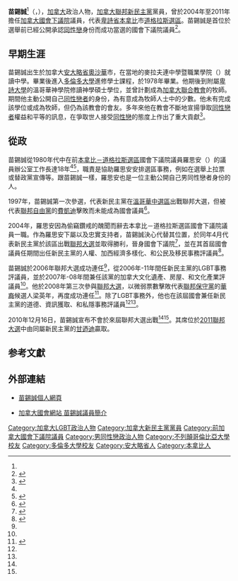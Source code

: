 {{noteTA
|1=zh-cn:不列颠哥伦比亚;zh-hk:卑詩;zh-tw:英屬哥倫比亞
}}
{{Infobox officeholder
| image = Bill Siksay.jpg
| honorific-prefix     =
| name = 苗錫誠<br>Bill Siksay
| honorific-suffix     =
| small| caption =
| birth_date = {{birth date and age|1955|3|11}}
| birth_place = [[加拿大|加拿大]][[安大略省|安大略省]][[奧沙華|奧沙華]]
| death_date =
| residence = [[卑詩省|卑詩省]][[本拿比|本拿比]]
| office1 = [[加拿大國會下議院|加拿大國會下議院]]議員
| constituency1 = [[本拿比－道格拉斯選區|本拿比－道格拉斯]]
| term_start1 = 2004年
| term_end1 = 2011年
| predecessor1 = 羅思安
| successor1 = [[甘迺迪_(加拿大政治人物)|甘迺迪]]
| party = [[加拿大新民主党|加拿大聯邦新民主黨]]
| religion = [[加拿大聯合教會|加拿大聯合教會]]
| occupation =
| birth_name = William Livingstone Siksay
}}

'''苗錫誠'''<ref name="星島081015"/>（{{lang|en|William Livingstone "Bill" Siksay}}，{{bd|1955年|3月11日|||catIdx=B}}），[[加拿大|加拿大]]政治人物，[[加拿大新民主党|加拿大聯邦新民主黨]]黨員，曾於2004年至2011年擔任[[加拿大國會下議院|加拿大國會下議院]]議員，代表[[卑詩省|卑詩省]][[本拿比|本拿比]]市[[本拿比－道格拉斯選區|道格拉斯選區]]。苗錫誠是首位於選舉前已經公開承認[[同性戀|同性戀]]身份而成功當選的國會下議院議員<ref name="CBC101217">{{cite news|url=https://www.cbc.ca/news/canada/british-columbia/ndp-s-siksay-stepping-down-as-burnaby-mp-1.931695|title=NDP's Siksay stepping down as Burnaby MP|work=CBC News|date=2010-12-17|accessdate=2018-11-22}}</ref>。

==早期生涯==
苗錫誠出生於加拿大[[安大略省|安大略省]][[奧沙華|奧沙華]]市，在當地的麥拉夫連中學暨職業學院（{{lang|en|McLaughlin Collegiate and Vocational Institute}}）就讀中學。畢業後進入[[多倫多大學|多倫多大學]]進修學士課程，於1978年畢業。他期後到附屬[[卑詩大學|卑詩大學]]的溫哥華神學院修讀神學碩士學位，並曾計劃成為[[加拿大聯合教會|加拿大聯合教會]]的牧師。期間他主動公開自己[[同性戀者|同性戀者]]的身份，為有意成為牧師人士中的少數。他未有完成該學位或成為牧師，但仍為該教會的會友。多年來他在教會不斷地宣揚爭取[[同性戀者|同性戀者]]權益和平等的訊息，在爭取世人接受[[同性戀|同性戀]]的態度上作出了重大貢獻<ref name="outlooks">{{citation |periodical=Outlooks |date=July 2007 |accessdate=2007-09-12 |title=Siksay Celebrates 20 Years |first=Dale |last=Smith |page=22 |url=http://www.outlooks.ca/magazine/2007-07.PDF |format=PDF }}{{dead link|date=2017年10月 |bot=InternetArchiveBot }}</ref>。

==從政==
苗錫誠從1980年代中在前[[本拿比－道格拉斯選區|本拿比－道格拉斯選區]]國會下議院議員羅思安（{{lang|en|Svend Robinson}}）的議員辦公室工作長達18年<ref name="CBC101217"/><ref name="Straight101216">{{cite web|url=https://www.straight.com/article-364868/vancouver/burnabydouglas-mp-bill-siksay-announces-he-wont-seek-reelection|title=Burnaby-Douglas MP Bill Siksay announces that he won't seek reelection|work=Georgia Straight|date=2010-12-16|accessdate=2018-11-22|first=Charlie|last=Smith}}</ref>，職責是協助羅思安安排選區事務，例如在選舉上拉票或替政黨宣傳等。跟苗錫誠一樣，羅思安也是一位主動公開自己男同性戀者身份的人。

1997年，苗錫誠第一次參選，代表新民主黨在[[溫哥華中選區|溫哥華中選區]]出戰聯邦大選，但被代表[[加拿大自由黨|聯邦自由黨]]的[[費凱迪|費凱迪]]擊敗而未能成為國會議員<ref>{{cite web |url=https://lop.parl.ca/About/Parliament/FederalRidingsHistory/hfer.asp?Language=E&Search=Det&Include=Y&rid=757 |publisher=加拿大國會圖書館 |title=History of Federal Ridings since 1867: Vancouver Centre |accessdate=2018-11-22 |archive-url=https://web.archive.org/web/20171201034017/https://lop.parl.ca/About/Parliament/FederalRidingsHistory/hfer.asp?Language=E&Search=Det&Include=Y&rid=757 |archive-date=2017-12-01 |dead-url=yes }}</ref>。

2004年，羅思安因為偷竊鑽戒的醜聞而辭去本拿比－道格拉斯選區國會下議院議員一職。作為羅思安下屬以及忠實支持者，苗錫誠決心代替其位置，於同年4月代表新民主黨於該區出戰[[2004年加拿大國會下議院選舉|聯邦大選]]並取得勝利，晉身國會下議院<ref name="RidingHist">{{cite web |url=https://lop.parl.ca/About/Parliament/FederalRidingsHistory/hfer.asp?Language=E&Search=Det&Include=Y&rid=994 |publisher=加拿大國會圖書館 |title=History of Federal Ridings since 1867: Burnaby—Douglas |accessdate=2018-11-14 |archive-url=https://web.archive.org/web/20181115112901/https://lop.parl.ca/About/Parliament/FederalRidingsHistory/hfer.asp?Language=E&Search=Det&Include=Y&rid=994 |archive-date=2018-11-15 |dead-url=yes }}</ref>，並在其首屆國會議員任期間出任新民主黨的人權、加西經濟多樣化、和公民及移民事務評議員<ref name="parlinfo">{{cite web| url=https://lop.parl.ca/sites/ParlInfo/default/en_CA/People/Profile?personId=9407 | publisher=[[加拿大國會|加拿大國會]] | title=Profile - Siksay, Bill|accessdate=2018-11-22}}</ref>。

苗錫誠於2006年聯邦大選成功連任<ref name="RidingHist"/>，從2006年-11年間任新民主黨的LGBT事務評議員，並於2007年-08年間兼任該黨的加拿大文化遺產、房屋、和文化產業評議員<ref name="parlinfo"/>。他於2008年第三次參與[[2008年加拿大國會下議院選舉|聯邦大選]]，以微弱票數擊敗代表[[加拿大保守黨|聯邦保守黨]]的[[華裔|華裔]]候選人梁英年，再度成功連任<ref name="星島081015">{{cite news|url=http://news.singtao.ca/toronto/2008-10-15/1224077878d1359477.html|title=2華將力戰雖敗猶榮 險勝數百票 苗錫誠杜新志幸保議席|work=《星島日報》加西版|date=2008-10-15|accessdate=2018-11-22|author=李群、周文琳|archive-url=https://web.archive.org/web/20140424003631/http://news.singtao.ca/toronto/2008-10-15/1224077878d1359477.html|archive-date=2014-04-24|dead-url=yes}}</ref>。除了LGBT事務外，他也在該屆國會兼任新民主黨的道德、資訊獲取、和私隱事務評議員<ref name="parlinfo"/><ref name="RidingHist"/>。

2010年12月16日，苗錫誠宣布不會於來屆聯邦大選出戰<ref name="CBC101217"/><ref name="Straight101216"/>。其席位於[[2011年加拿大國會下議院選舉|2011聯邦大選]]中由同屬新民主黨的[[甘迺迪_(加拿大政治人物)|甘迺迪]]贏取。

== 参考文獻 ==
<references />

== 外部連結 ==
*{{en icon}}[https://web.archive.org/web/20140827090142/http://www.billsiksay.ca/ 苗錫誠個人網頁]
*{{en icon}}[https://lop.parl.ca/sites/ParlInfo/default/en_CA/People/Profile?personId=9407 加拿大國會網站 苗錫誠議員簡介]

{{DEFAULTSORT:Siksay, Bill}}
[[Category:加拿大LGBT政治人物|Category:加拿大LGBT政治人物]]
[[Category:加拿大新民主黨黨員|Category:加拿大新民主黨黨員]] 
[[Category:前加拿大國會下議院議員|Category:前加拿大國會下議院議員]]
[[Category:男同性戀政治人物|Category:男同性戀政治人物]]
[[Category:不列顛哥倫比亞大學校友|Category:不列顛哥倫比亞大學校友]]
[[Category:多倫多大學校友|Category:多倫多大學校友]]
[[Category:安大略省人|Category:安大略省人]]
[[Category:本拿比人|Category:本拿比人]]